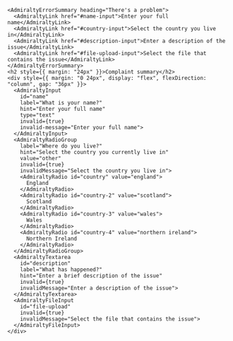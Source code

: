 ```tsx
<AdmiraltyErrorSummary heading="There's a problem">
  <AdmiraltyLink href="#name-input">Enter your full name</AdmiraltyLink>
  <AdmiraltyLink href="#country-input">Select the country you live in</AdmiraltyLink>
  <AdmiraltyLink href="#description-input">Enter a description of the issue</AdmiraltyLink>
  <AdmiraltyLink href="#file-upload-input">Select the file that contains the issue</AdmiraltyLink>
</AdmiraltyErrorSummary>
<h2 style={{ margin: "24px" }}>Complaint summary</h2>
<div style={{ margin: "0 24px", display: "flex", flexDirection: "column", gap: "36px" }}>
  <AdmiraltyInput
    id="name"
    label="What is your name?"
    hint="Enter your full name"
    type="text"
    invalid={true}
    invalid-message="Enter your full name">
  </AdmiraltyInput>
  <AdmiraltyRadioGroup
    label="Where do you live?"
    hint="Select the country you currently live in"
    value="other"
    invalid={true}
    invalidMessage="Select the country you live in">
    <AdmiraltyRadio id="country" value="england">
      England
    </AdmiraltyRadio>
    <AdmiraltyRadio id="country-2" value="scotland">
      Scotland
    </AdmiraltyRadio>
    <AdmiraltyRadio id="country-3" value="wales">
      Wales
    </AdmiraltyRadio>
    <AdmiraltyRadio id="country-4" value="northern ireland">
      Northern Ireland
    </AdmiraltyRadio>
  </AdmiraltyRadioGroup>
  <AdmiraltyTextarea
    id="description"
    label="What has happened?"
    hint="Enter a brief description of the issue"
    invalid={true}
    invalidMessage="Enter a description of the issue">
  </AdmiraltyTextarea>
  <AdmiraltyFileInput
    id="file-upload"
    invalid={true}
    invalidMessage="Select the file that contains the issue">
  </AdmiraltyFileInput>
</div>
```

